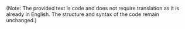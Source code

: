 
<Swagger url='/swagger/ppanel.json' />

(Note: The provided text is code and does not require translation as it is already in English. The structure and syntax of the code remain unchanged.)
